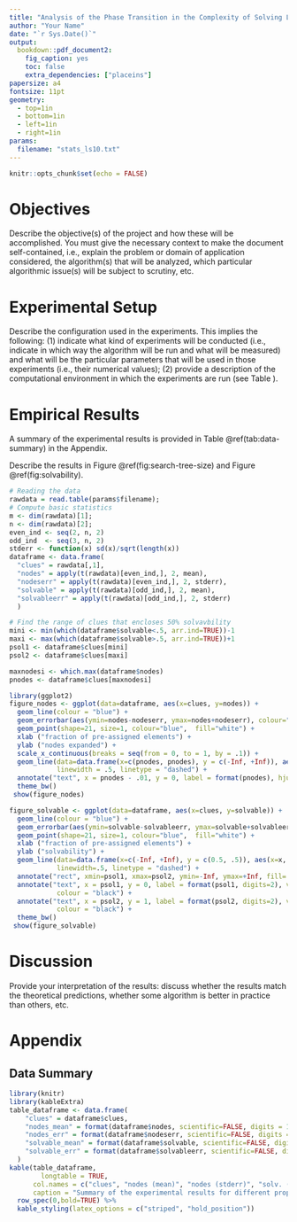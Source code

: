 ```yaml
---
title: "Analysis of the Phase Transition in the Complexity of Solving Latin Squares"
author: "Your Name"
date: "`r Sys.Date()`"
output:
  bookdown::pdf_document2:
    fig_caption: yes
    toc: false
    extra_dependencies: ["placeins"]
papersize: a4
fontsize: 11pt
geometry:
  - top=1in
  - bottom=1in
  - left=1in
  - right=1in
params:
  filename: "stats_ls10.txt"
---
```


```r
knitr::opts_chunk$set(echo = FALSE)
```

# Objectives

Describe the objective(s) of the project and how these will be accomplished. You must give the necessary context to make the document self-contained, i.e., explain the problem or domain of application considered, the algorithm(s) that will be analyzed, which particular algorithmic issue(s) will be subject to scrutiny, etc.

# Experimental Setup

Describe the configuration used in the experiments. This implies the following: (1) indicate what kind of experiments will be conducted (i.e., indicate in which way the algorithm will be run and what will be measured) and what will be the particular parameters that will be used in those experiments (i.e., their numerical values); (2) provide a description of the computational environment in which the experiments are run (see Table \ref{tab:conf}).

\begin{table}[!h]
\caption{Computational environment considered.}
\begin{tabular}{lp{0.8\linewidth}}
\hline
CPU       & Write here your Processor specs, RAM \\
OS        & Write here your Operating system name and version\\
Java      & Write here your Java version\\
\hline
\end{tabular}
\label{tab:conf}
\end{table}


# Empirical Results

A summary of the experimental results is provided in Table \@ref(tab:data-summary) in the Appendix. 

Describe the results in Figure \@ref(fig:search-tree-size) and Figure \@ref(fig:solvability).

```r

# Reading the data
rawdata = read.table(params$filename);
# Compute basic statistics 
m <- dim(rawdata)[1];
n <- dim(rawdata)[2];
even_ind <- seq(2, n, 2)
odd_ind  <- seq(3, n, 2)
stderr <- function(x) sd(x)/sqrt(length(x))
dataframe <- data.frame(
  "clues" = rawdata[,1],
  "nodes" = apply(t(rawdata)[even_ind,], 2, mean),
  "nodeserr" = apply(t(rawdata)[even_ind,], 2, stderr), 
  "solvable" = apply(t(rawdata)[odd_ind,], 2, mean),
  "solvableerr" = apply(t(rawdata)[odd_ind,], 2, stderr)
  )

# Find the range of clues that encloses 50% solvavbility
mini <- min(which(dataframe$solvable<.5, arr.ind=TRUE))-1
maxi <- max(which(dataframe$solvable>.5, arr.ind=TRUE))+1
psol1 <- dataframe$clues[mini]
psol2 <- dataframe$clues[maxi]

maxnodesi <- which.max(dataframe$nodes)
pnodes <- dataframe$clues[maxnodesi]

```

```r
library(ggplot2)
figure_nodes <- ggplot(data=dataframe, aes(x=clues, y=nodes)) + 
  geom_line(colour = "blue") +
  geom_errorbar(aes(ymin=nodes-nodeserr, ymax=nodes+nodeserr), colour="blue", width=.02) +
  geom_point(shape=21, size=1, colour="blue",  fill="white") +
  xlab ("fraction of pre-assigned elements") +
  ylab ("nodes expanded") +
  scale_x_continuous(breaks = seq(from = 0, to = 1, by = .1)) + 
  geom_line(data=data.frame(x=c(pnodes, pnodes), y = c(-Inf, +Inf)), aes(x=x, y=y), colour = "black", 
            linewidth = .5, linetype = "dashed") + 
  annotate("text", x = pnodes - .01, y = 0, label = format(pnodes), hjust = "right", vjust = "top", colour = "black") + 
  theme_bw() 
 show(figure_nodes)

```


```r
figure_solvable <- ggplot(data=dataframe, aes(x=clues, y=solvable)) + 
  geom_line(colour = "blue") +
  geom_errorbar(aes(ymin=solvable-solvableerr, ymax=solvable+solvableerr), colour="blue", width=.02) +
  geom_point(shape=21, size=1, colour="blue",  fill="white") +
  xlab ("fraction of pre-assigned elements") +
  ylab ("solvability") +
  geom_line(data=data.frame(x=c(-Inf, +Inf), y = c(0.5, .5)), aes(x=x, y=y), colour = "black", 
            linewidth=.5, linetype = "dashed") + 
  annotate("rect", xmin=psol1, xmax=psol2, ymin=-Inf, ymax=+Inf, fill='black', alpha=0.2) +
  annotate("text", x = psol1, y = 0, label = format(psol1, digits=2), vjust = "top", hjust ="right", 
            colour = "black") + 
  annotate("text", x = psol2, y = 1, label = format(psol2, digits=2), vjust = "bottom", hjust = "left", 
            colour = "black") + 
  theme_bw() 
 show(figure_solvable)

```


# Discussion

Provide your interpretation of the results: discuss whether the results match the theoretical predictions, whether some algorithm is better in practice than others, etc.

\FloatBarrier

\setcounter{section}{0}
\renewcommand{\thesection}{\Alph{section}}

# Appendix

## Data Summary 

```r
library(knitr)
library(kableExtra)
table_dataframe <- data.frame(
    "clues" = dataframe$clues,
    "nodes_mean" = format(dataframe$nodes, scientific=FALSE, digits = 1),
    "nodes_err" = format(dataframe$nodeserr, scientific=FALSE, digits = 1),
    "solvable_mean" = format(dataframe$solvable, scientific=FALSE, digits = 2),
    "solvable_err" = format(dataframe$solvableerr, scientific=FALSE, digits = 2)
  )
kable(table_dataframe, 
        longtable = TRUE,
      col.names = c("clues", "nodes (mean)", "nodes (stderr)", "solv. (mean)", "solv. (stderr)"),  
      caption = "Summary of the experimental results for different proportion of clues. The mean and standard error are provided for the number of nodes explored and the fraction of solvable instances.") %>%
  row_spec(0,bold=TRUE) %>%
  kable_styling(latex_options = c("striped", "hold_position"))
```

  

